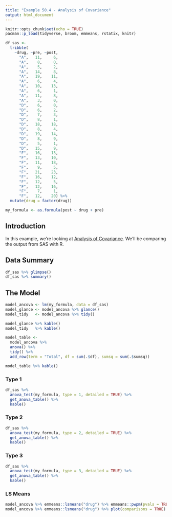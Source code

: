 ```yaml
---
title: "Example 50.4 - Analysis of Covariance"
output: html_document
---
```


```r
knitr::opts_chunk$set(echo = TRUE)
pacman::p_load(tidyverse, broom, emmeans, rstatix, knitr)

df_sas <- 
  tribble(
    ~drug, ~pre, ~post,
      "A",   11,     6,   
      "A",    8,     0,   
      "A",    5,     2,   
      "A",   14,     8,   
      "A",   19,    11,
      "A",    6,     4,   
      "A",   10,    13,   
      "A",    6,     1,   
      "A",   11,     8,   
      "A",    3,     0,
      "D",    6,     0,   
      "D",    6,     2,   
      "D",    7,     3,   
      "D",    8,     1,   
      "D",   18,    18,
      "D",    8,     4,   
      "D",   19,    14,   
      "D",    8,     9,   
      "D",    5,     1,   
      "D",   15,     9,
      "F",   16,    13,   
      "F",   13,    10,   
      "F",   11,    18,   
      "F",    9,     5,   
      "F",   21,    23,
      "F",   16,    12,   
      "F",   12,     5,   
      "F",   12,    16,   
      "F",    7,     1,   
      "F",   12,    20) %>% 
  mutate(drug = factor(drug))

my_formula <- as.formula(post ~ drug + pre)
```

## Introduction

In this example, we're looking at [Analysis of Covariance](https://documentation.sas.com/doc/en/pgmsascdc/9.4_3.4/statug/statug_glm_examples04.htm).  We'll be comparing the output from SAS with R.

## Data Summary

```r
df_sas %>% glimpse()
df_sas %>% summary()
```

## The Model

```r
model_ancova <- lm(my_formula, data = df_sas)
model_glance <- model_ancova %>% glance()
model_tidy   <- model_ancova %>% tidy()

model_glance %>% kable()
model_tidy   %>% kable()
```


```r
model_table <- 
  model_ancova %>% 
  anova() %>% 
  tidy() %>% 
  add_row(term = "Total", df = sum(.$df), sumsq = sum(.$sumsq))

model_table %>% kable()
```


### Type 1
```r
df_sas %>%
  anova_test(my_formula, type = 1, detailed = TRUE) %>% 
  get_anova_table() %>%
  kable()
```


### Type 2
```r
df_sas %>% 
  anova_test(my_formula, type = 2, detailed = TRUE) %>% 
  get_anova_table() %>% 
  kable()
```


### Type 3
```r
df_sas %>%
  anova_test(my_formula, type = 3, detailed = TRUE) %>% 
  get_anova_table() %>% 
  kable()
```

### LS Means

```r
model_ancova %>% emmeans::lsmeans("drug") %>% emmeans::pwpm(pvals = TRUE, means = TRUE) 
model_ancova %>% emmeans::lsmeans("drug") %>% plot(comparisons = TRUE)
```
